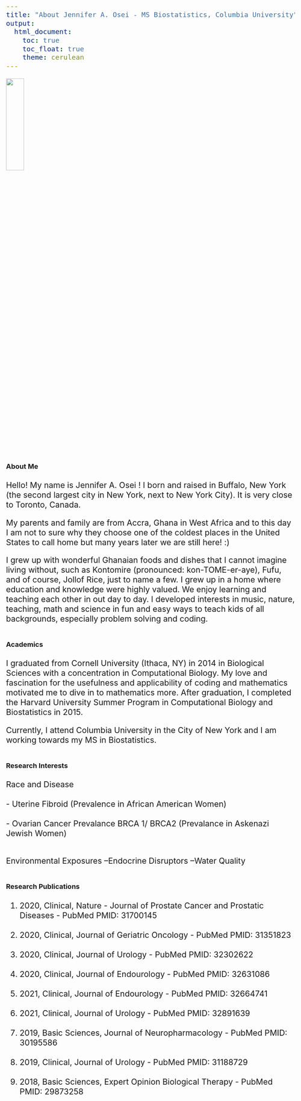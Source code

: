 ```yaml
---
title: "About Jennifer A. Osei - MS Biostatistics, Columbia University"
output: 
  html_document:
    toc: true
    toc_float: true
    theme: cerulean
---
```


<style type="text/css">
  body{
  font-size: 16pt;
}
</style>


</center> ![](image/Jennifer Osei yay.jpg){ width=25% }
</center>

## <font size="4"> About Me </font> 
Hello! My name is Jennifer A. Osei ! 
I born and raised in Buffalo, New York (the second largest city in New York, next to New York City). It is very close to Toronto, Canada.

My parents and family are from Accra, Ghana in West Africa and to this day I am not to sure why they choose one of the coldest places in the United States to call home but many years later we are still here! :) 

I grew up with wonderful Ghanaian foods and dishes that I cannot imagine living without, such as
Kontomire (pronounced: kon-TOME-er-aye), Fufu, and of course, Jollof Rice, just to name a few. I grew up in a home where education and knowledge were highly valued. We enjoy learning and teaching each other in out day to day. I developed interests in music, nature, teaching, math and science in fun and easy ways to teach kids of all backgrounds, especially problem solving and coding. 
 
##  <font size="4"> Academics </font> 
I graduated from Cornell University (Ithaca, NY) in 2014 in Biological Sciences with a concentration in Computational Biology. My love and fascination for the usefulness and applicability of coding and mathematics motivated me to dive in to mathematics more. After graduation, I completed the Harvard University Summer Program in Computational Biology and Biostatistics in 2015. 

Currently, I attend Columbia University in the City of New York and I am working towards my 
MS in Biostatistics. 
 




##  <font size="4"> Research Interests </font> 

Race and Disease <br><br>
- Uterine Fibroid (Prevalence in African American Women) <br><br>
- Ovarian Cancer Prevalance BRCA 1/ BRCA2 (Prevalance in Askenazi Jewish Women) <br><br>

Environmental Exposures
--Endocrine Disruptors 
--Water Quality 

##  <font size="4"> Research Publications </font> 

 1. 2020, Clinical, Nature - Journal of Prostate Cancer and Prostatic Diseases - PubMed PMID: 31700145 <br><br>
 2. 2020, Clinical, Journal of Geriatric Oncology - PubMed PMID: 31351823 <br><br>
3. 2020, Clinical, Journal of Urology - PubMed PMID: 32302622 <br><br>
4. 2020, Clinical, Journal of Endourology - PubMed PMID: 32631086 <br><br>
5. 2021, Clinical, Journal of Endourology - PubMed PMID: 32664741 <br><br>
6. 2021, Clinical, Journal of Urology - PubMed PMID: 32891639 <br><br>
7. 2019, Basic Sciences, Journal of Neuropharmacology - PubMed PMID: 30195586 <br><br>
8. 2019, Clinical, Journal of Urology - PubMed PMID: 31188729 <br><br>
9. 2018, Basic Sciences, Expert Opinion Biological Therapy - PubMed  PMID: 29873258 <br><br>

